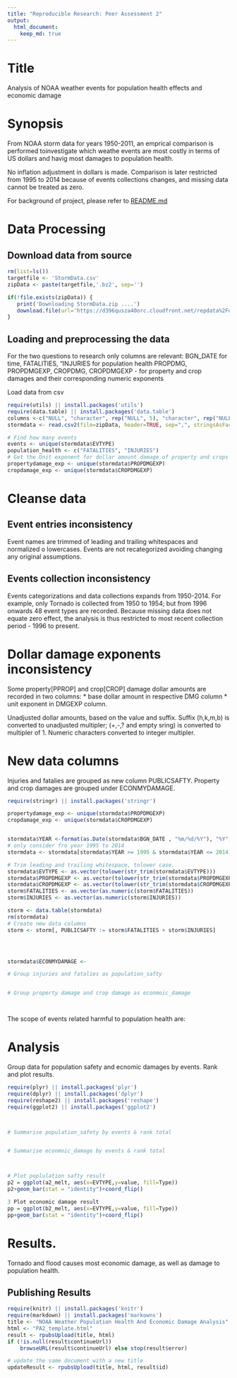 ```yaml
---
title: "Reproducible Research: Peer Assessment 2"
output: 
  html_document:
    keep_md: true
---
```


# Title 

Analysis of NOAA weather events for population health effects and economic damage

# Synopsis


From  NOAA storm data for years 1950-2011, an emprical comparison is performed toinvestigate which weathe events are most costly in terms of US dollars and havig most damages to population health.

No inflation adjustment in dollars is made. Comparison is later restricted from 1995 to 2014 because of events collections changes, and missing data cannot be treated as zero.

For background of project, please refer to [README.md](https://github.com/linearregression/RepData_PeerAssessment2/blob/master/README.md)

# Data Processing
## Download data from source
```r
rm(list=ls())
targetfile <- 'StormData.csv'
zipData <- paste(targetfile,'.bz2', sep='')

if(!file.exists(zipData)) {
   print('Downloading StormData.zip ....')   
   download.file(url='https://d396qusza40orc.cloudfront.net/repdata%2Fdata%2FStormData.csv.bz2', destfile=zipData, method='curl')
}

```
## Loading and preprocessing the data
For the two questions to research only columns are relevant:
BGN_DATE for time,
FATALITIES, "INJURIES for population health
PROPDMG, PROPDMGEXP, CROPDMG, CROPDMGEXP - for property and crop damages and their corresponding numeric exponents

Load data from csv
```r
require(utils) || install.packages('utils')
require(data.table) || install.packages('data.table')
columns <-c("NULL", "character", rep("NULL", 5), "character", rep("NULL", 14), rep("character", 5),'character', rep("NULL", 9))
stormdata <- read.csv2(file=zipData, header=TRUE, sep=",", stringsAsFactor=FALSE,  strip.white = TRUE, skipNul = TRUE, colClasses= columns)

# Find how many events
events <- unique(stormdata$EVTYPE)
population_health <- c("FATALITIES", "INJURIES")
# Get the Unit exponent for dollar amount damage of property and crops
propertydamage_exp <- unique(stormdata$PROPDMGEXP)
cropdamage_exp <- unique(stormdata$CROPDMGEXP)

```
# Cleanse data
## Event entries inconsistency
Event names are trimmed of leading and trailing whitespaces and normalized o lowercases. Events are not recategorized avoiding changing any original assumptions.

## Events collection inconsistency 
Events categorizations and data collections expands from 1950-2014. For example, only Tornado is collected from 1950 to 1954; but from 1996 onwards 48 event types are recorded.
Because missing data does not equate zero effect, the analysis is thus restricted to most recent collection period - 1996 to present.

# Dollar damage exponents inconsistency
Some property[PPROP] and crop[CROP] damage dollar amounts are recorded in two columns:
 * base dollar amount in respective DMG column
 * unit exponent in DMGEXP column.

Unadjusted dollar amounts, based on the value and suffix. 
Suffix (h,k,m,b) is converted to unadjusted multipler; (+,-,? and empty sring) is converted to multipler of 1. Numeric characters converted to integer multipler.

# New data columns
Injuries and fatalies are grouped as new column PUBLICSAFTY.
Property and crop damages are grouped under ECONMYDAMAGE.

``` r
require(stringr) || install.packages('stringr')

propertydamage_exp <- unique(stormdata$PROPDMGEXP)
cropdamage_exp <- unique(stormdata$CROPDMGEXP)


stormdata$YEAR <-format(as.Date(stormdata$BGN_DATE , "%m/%d/%Y"), "%Y", drop0trailing=TRUE)
# only consider fro year 1995 to 2014
stormdata <- stormdata[stormdata$YEAR >= 1995 & stormdata$YEAR <= 2014,] 

# Trim leading and trailing whitespace, tolower case.
stormdata$EVTYPE <- as.vector(tolower(str_trim(stormdata$EVTYPE)))
stormdata$PROPDMGEXP <- as.vector(tolower(str_trim(stormdata$PROPDMGEXP)))
stormdata$CROPDMGEXP <- as.vector(tolower(str_trim(stormdata$CROPDMGEXP)))
storm$FATALITIES <- as.vector(as.numeric(storm$FATALITIES))
storm$INJURIES <- as.vector(as.numeric(storm$INJURIES))

storm <- data.table(stormdata)
rm(stormdata)
# Create new data columns
storm <- storm[, PUBLICSAFTY := storm$FATALITIES + storm$INJURIES]




stormdata$ECONMYDAMAGE <-

# Group injuries and fatalies as population_safty


# Group property damage and crop damage as econmoic_damage




```


The scope of events related harmful to population health are:

# Analysis
Group data for population safety and ecnomic damages by events. Rank and plot results.

``` r
require(plyr) || install.packages('plyr')
require(dplyr) || install.packages('dplyr')
require(reshape2) || install.packages('reshape')
require(ggplot2) || install.packages('ggplot2')



# Summarise population_safety by events & rank total  


# Summarise econmoic_damage by events & rank total  



# Plot poplulation safty result
p2 = ggplot(a2_melt, aes(x=EVTYPE,y=value, fill=Type))
p2+geom_bar(stat = "identity")+coord_flip()

3 Plot economic damage result
pp = ggplot(b2_melt, aes(x=EVTYPE,y=value, fill=Type))
pp+geom_bar(stat = "identity")+coord_flip()

```
# Results.
Tornado and flood causes most economic damage, as well as damage to population health.




## Publishing Results
``` r
require(knitr) || install.packages('knitr')
require(markdown) || install.packages('markowns')
title <- "NOAA Weather Population Health And Economic Damage Analysis"
html <- "PA2_template.html"
result <- rpubsUpload(title, html)
if (!is.null(result$continueUrl)) 
    browseURL(result$continueUrl) else stop(result$error)

# update the same document with a new title
updateResult <- rpubsUpload(title, html, result$id)

```

